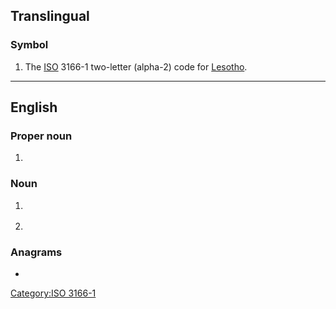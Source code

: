 {{also|ls|Ls|.ls|l's|'ls|L.S.|L&S|L's}}
==Translingual==

===Symbol===
{{head|mul|symbol}}

# The [[ISO]] 3166-1 two-letter (alpha-2) code for [[Lesotho]].

[[Category:ISO 3166-1]]

----

==English==

===Proper noun===
{{en-prop}}

# {{lb|en|astronomy}} {{initialism of|en|Local Supercluster}}
#: {{synonyms|en|LSC}}

===Noun===
{{en-noun|-}}

# {{lb|en|sexuality}} {{initialism of|en|love-shyness}}
# {{lb|en|medicine}} {{initialism of|en|{{w|lichen slerosus}}}}

===Anagrams===
* {{anagrams|en|a=ls|S & L|S&L|SL|Sl.}}